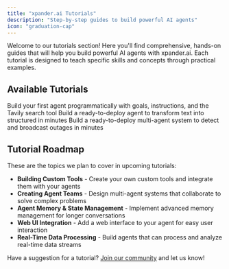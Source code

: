 ```yaml
---
title: "xpander.ai Tutorials"
description: "Step-by-step guides to build powerful AI agents"
icon: "graduation-cap"
---
```


Welcome to our tutorials section! Here you'll find comprehensive, hands-on guides that will help you build powerful AI agents with xpander.ai. Each tutorial is designed to teach specific skills and concepts through practical examples.

## Available Tutorials

<CardGroup cols={2}>
  <Card
    title="Hello World Agent"
    icon="rocket"
    href="/tutorials/02-hello-world-agent"
  >
    Build your first agent programmatically with goals, instructions, and the Tavily search tool
  </Card>
  <Card
    title="Prompt to Structured output"
    icon="book"
    href="/tutorials/01-structured-output-agent"
  >
    Build a ready-to-deploy agent to transform text into structured in minutes
  </Card>
    <Card
    title="Outage manager AI Agent team"
    icon="light-emergency-on"
    href="/tutorials/03-outage-manager-agent"
  >
  Build a ready-to-deploy multi-agent system to detect and broadcast outages in minutes
  </Card>
  
</CardGroup>

## Tutorial Roadmap

These are the topics we plan to cover in upcoming tutorials:

- **Building Custom Tools** - Create your own custom tools and integrate them with your agents
- **Creating Agent Teams** - Design multi-agent systems that collaborate to solve complex problems
- **Agent Memory & State Management** - Implement advanced memory management for longer conversations
- **Web UI Integration** - Add a web interface to your agent for easy user interaction
- **Real-Time Data Processing** - Build agents that can process and analyze real-time data streams

Have a suggestion for a tutorial? [Join our community](https://join.slack.com/t/xpandercommunity/shared_invite/zt-2mt2xkxkz-omM7f~_h2jcuzFudrYtZQQ) and let us know! 